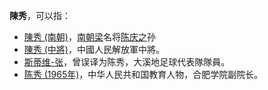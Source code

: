 '''陳秀'''，可以指：
*[[陳秀_(南朝)|陳秀 (南朝)]]，[[南朝梁|南朝梁]]名将[[陈庆之|陈庆之]]孙
*[[陳秀_(中將)|陳秀 (中將)]]，中國人民解放軍中將。
*[[斯蒂维-张|斯蒂维-张]]，曾误译为陈秀，大溪地足球代表隊隊員。
*[[陈秀_(1965年)|陈秀 (1965年)]]，中华人民共和国教育人物，合肥学院副院长。

{{Disambig|cat=二字陈姓人名消歧义|xiu}}